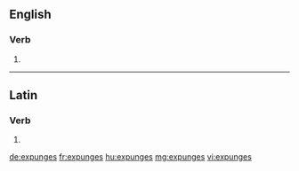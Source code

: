 ==English==

===Verb===
{{head|en}}

# {{en-third-person singular of|expunge}}

----

==Latin==

===Verb===
{{la-verb-form|expungēs}}

# {{conjugation of|expungō||2|s|fut|act|ind|lang=la}}

[[de:expunges]]
[[fr:expunges]]
[[hu:expunges]]
[[mg:expunges]]
[[vi:expunges]]